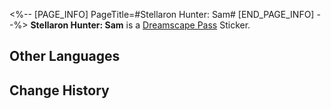<%-- [PAGE_INFO]
PageTitle=#Stellaron Hunter: Sam#
[END_PAGE_INFO] --%>
{{Stub|Location information}}
{{Item Infobox
|id          = 223007
|image       = Dreamscape Pass Sticker Stellaron Hunter- Sam.png
|type        = Dreamscape Pass Sticker
|type2       = The Reverie Stickers
|invCategory = 
|rarity      = 4
|effect      = Digital stickers that can be used to decorate the pages of the Dreamtour Handbook. They come in many different styles.
|description = 
|source1     = [[After everything has concluded, return to where the flames were enkindled]]
}}
{{Description|One broken candle may still turn into a firestorm.}}
'''Stellaron Hunter: Sam''' is a [[Dreamscape Pass]] Sticker.

==Other Languages==
{{Other Languages
|en   = Stellaron Hunter: Sam
|zhs  = 「星核猎手」萨姆
|zht  = 「星核獵手」薩姆
|ja   = 「星核ハンター」サム
|ko   = 「스텔라론 헌터」 샘
|es   = Sam, de los Cazadores de Estelaron
|fr   = Sam, le Chasseur de Stellaron
|ru   = Охотники за Стелларонами: Сэм
|th   = นักล่า Stellaron: Sam
|vi   = "Thợ Săn Stellaron" Sam
|de   = Stellaron-Jäger: Sam
|id   = Stellaron Hunter: Sam
|pt   = Caçador de Stellaron: Sam
}}

==Change History==
{{Change History|2.0}}